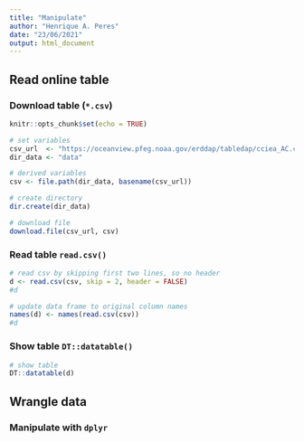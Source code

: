 ```yaml
---
title: "Manipulate"
author: "Henrique A. Peres"
date: "23/06/2021"
output: html_document
---
```


## Read online table

### Download table (`*.csv`)

```r
knitr::opts_chunk$set(echo = TRUE)

# set variables
csv_url  <- "https://oceanview.pfeg.noaa.gov/erddap/tabledap/cciea_AC.csv"
dir_data <- "data"

# derived variables
csv <- file.path(dir_data, basename(csv_url))

# create directory
dir.create(dir_data)

# download file
download.file(csv_url, csv)

```

### Read table `read.csv()`

```r
# read csv by skipping first two lines, so no header
d <- read.csv(csv, skip = 2, header = FALSE)
#d

# update data frame to original column names
names(d) <- names(read.csv(csv))
#d
```

### Show table `DT::datatable()`

```r
# show table
DT::datatable(d)
```

## Wrangle data

### Manipulate with `dplyr`

